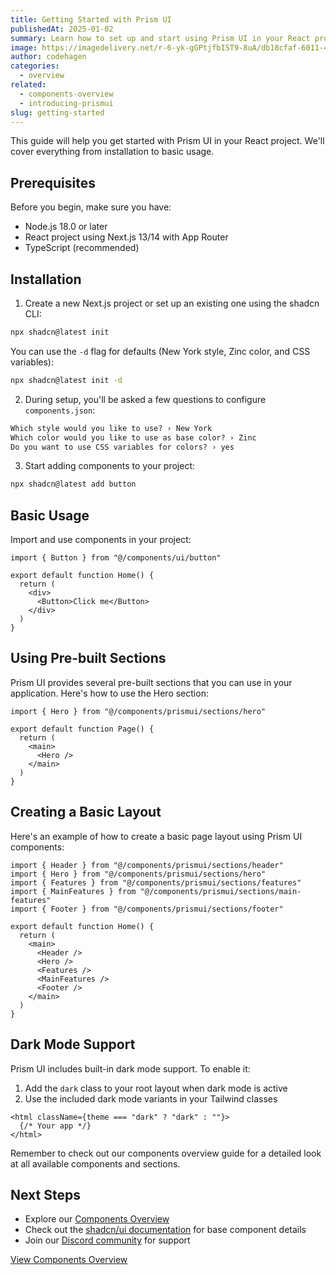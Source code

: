 ```yaml
---
title: Getting Started with Prism UI
publishedAt: 2025-01-02
summary: Learn how to set up and start using Prism UI in your React project. This guide covers installation, configuration, and basic usage.
image: https://imagedelivery.net/r-6-yk-gGPtjfbIST9-8uA/db18cfaf-6011-4c51-5e5f-8d7e743f2a00/public
author: codehagen
categories:
  - overview
related:
  - components-overview
  - introducing-prismui
slug: getting-started
---
```


This guide will help you get started with Prism UI in your React project. We'll cover everything from installation to basic usage.

## Prerequisites

Before you begin, make sure you have:

- Node.js 18.0 or later
- React project using Next.js 13/14 with App Router
- TypeScript (recommended)

## Installation

1. Create a new Next.js project or set up an existing one using the shadcn CLI:

```bash
npx shadcn@latest init
```

You can use the `-d` flag for defaults (New York style, Zinc color, and CSS variables):

```bash
npx shadcn@latest init -d
```

2. During setup, you'll be asked a few questions to configure `components.json`:

```txt
Which style would you like to use? › New York
Which color would you like to use as base color? › Zinc
Do you want to use CSS variables for colors? › yes
```

3. Start adding components to your project:

```bash
npx shadcn@latest add button
```

## Basic Usage

Import and use components in your project:

```tsx
import { Button } from "@/components/ui/button"
 
export default function Home() {
  return (
    <div>
      <Button>Click me</Button>
    </div>
  )
}
```

## Using Pre-built Sections

Prism UI provides several pre-built sections that you can use in your application. Here's how to use the Hero section:

```tsx
import { Hero } from "@/components/prismui/sections/hero"

export default function Page() {
  return (
    <main>
      <Hero />
    </main>
  )
}
```

## Creating a Basic Layout

Here's an example of how to create a basic page layout using Prism UI components:

```tsx
import { Header } from "@/components/prismui/sections/header"
import { Hero } from "@/components/prismui/sections/hero"
import { Features } from "@/components/prismui/sections/features"
import { MainFeatures } from "@/components/prismui/sections/main-features"
import { Footer } from "@/components/prismui/sections/footer"

export default function Home() {
  return (
    <main>
      <Header />
      <Hero />
      <Features />
      <MainFeatures />
      <Footer />
    </main>
  )
}
```

## Dark Mode Support

Prism UI includes built-in dark mode support. To enable it:

1. Add the `dark` class to your root layout when dark mode is active
2. Use the included dark mode variants in your Tailwind classes

```tsx
<html className={theme === "dark" ? "dark" : ""}>
  {/* Your app */}
</html>
```

<Note>
  Remember to check out our components overview guide for a detailed look at all available components and sections.
</Note>

## Next Steps

- Explore our [Components Overview](/blog/components-overview)
- Check out the [shadcn/ui documentation](https://ui.shadcn.com) for base component details
- Join our [Discord community](https://discord.gg/prismui) for support

[View Components Overview](/blog/components-overview) 